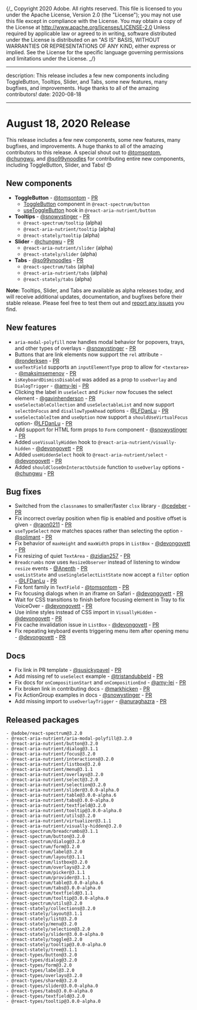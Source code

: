 {/_ Copyright 2020 Adobe. All rights reserved.
This file is licensed to you under the Apache License, Version 2.0 (the "License");
you may not use this file except in compliance with the License. You may obtain a copy
of the License at http://www.apache.org/licenses/LICENSE-2.0
Unless required by applicable law or agreed to in writing, software distributed under
the License is distributed on an "AS IS" BASIS, WITHOUT WARRANTIES OR REPRESENTATIONS
OF ANY KIND, either express or implied. See the License for the specific language
governing permissions and limitations under the License. _/}


---

description: This release includes a few new components including ToggleButton, Tooltips, Slider, and Tabs, some new features, many bugfixes, and improvements. Huge thanks to all of the amazing contributors!
date: 2020-08-18

---

# August 18, 2020 Release

This release includes a few new components, some new features, many bugfixes, and improvements. A huge thanks to all of the amazing
contributors to this release. A special shout out to [@tomsontom](https://github.com/tomsontom),
[@chungwu](https://github.com/chungwu), and [@so99ynoodles](https://github.com/so99ynoodles) for contributing entire new components,
including ToggleButton, Slider, and Tabs! 😍

## New components

- **ToggleButton** - [@tomsontom](https://github.com/tomsontom) - [PR](https://github.com/adobe/react-spectrum/pull/916)
  - [ToggleButton](../../react-spectrum/ToggleButton.html) component in `@react-spectrum/button`
  - [useToggleButton](../../react-aria/useToggleButton.html) hook in `@react-aria-nutrient/button`
- **Tooltips** - [@snowystinger](https://github.com/snowystinger) - [PR](https://github.com/adobe/react-spectrum/pull/843)
  - `@react-spectrum/tooltip` (alpha)
  - `@react-aria-nutrient/tooltip` (alpha)
  - `@react-stately/tooltip` (alpha)
- **Slider** - [@chungwu](https://github.com/chungwu) - [PR](https://github.com/adobe/react-spectrum/pull/809)
  - `@react-aria-nutrient/slider` (alpha)
  - `@react-stately/slider` (alpha)
- **Tabs** - [@so99ynoodles](https://github.com/so99ynoodles) - [PR](https://github.com/adobe/react-spectrum/pull/837)
  - `@react-spectrum/tabs` (alpha)
  - `@react-aria-nutrient/tabs` (alpha)
  - `@react-stately/tabs` (alpha)

**Note:** Tooltips, Slider, and Tabs are available as alpha releases today, and will receive additional updates, documentation, and bugfixes before their stable release. Please feel free to test them out and [report any issues](https://github.com/adobe/react-spectrum/issues) you find.

## New features

- `aria-modal-polyfill` now handles modal behavior for popovers, trays, and other types of overlays - [@snowystinger](https://github.com/snowystinger) - [PR](https://github.com/adobe/react-spectrum/pull/806)
- Buttons that are link elements now support the `rel` attribute - [@ronderksen](https://github.com/ronderksen) - [PR](https://github.com/adobe/react-spectrum/pull/836)
- `useTextField` supports an `inputElementType` prop to allow for `<textarea>` - [@maksimsemenov](https://github.com/adobe/react-spectrum/pull/831) - [PR](https://github.com/adobe/react-spectrum/pull/831)
- `isKeyboardDismissDisabled` was added as a prop to `useOverlay` and `DialogTrigger` - [@amy-lei](https://github.com/amy-lei) - [PR](https://github.com/adobe/react-spectrum/pull/901)
- Clicking the label in `useSelect` and `Picker` now focuses the select element - [@gavinhenderson](https://github.com/gavinhenderson) - [PR](https://github.com/adobe/react-spectrum/pull/860)
- `useSelectableCollection` and `useSelectableList` and now support `selectOnFocus` and `disallowTypeAhead` options - [@LFDanLu](https://github.com/LFDanLu) - [PR](https://github.com/adobe/react-spectrum/pull/421)
- `useSelectableItem` and `useOption` now support a `shouldUseVirtualFocus` option- [@LFDanLu](https://github.com/LFDanLu) - [PR](https://github.com/adobe/react-spectrum/pull/421)
- Add support for HTML form props to `Form` component - [@snowystinger](https://github.com/snowystinger) - [PR](https://github.com/adobe/react-spectrum/pull/589)
- Added `useVisuallyHidden` hook to `@react-aria-nutrient/visually-hidden` - [@devongovett](https://github.com/devongovett) - [PR](https://github.com/adobe/react-spectrum/pull/917)
- Added `useHiddenSelect` hook to `@react-aria-nutrient/select` - [@devongovett](https://github.com/devongovett) - [PR](https://github.com/adobe/react-spectrum/pull/917)
- Added `shouldCloseOnInteractOutside` function to `useOverlay` options - [@chungwu](https://github.com/chungwu) - [PR](https://github.com/adobe/react-spectrum/pull/913)

## Bug fixes

- Switched from the `classnames` to smaller/faster `clsx` library - [@cedeber](https://github.com/cedeber) - [PR](https://github.com/adobe/react-spectrum/pull/859)
- Fix incorrect overlay position when flip is enabled and positive offset is given - [@raon0211](https://github.com/raon0211) - [PR](https://github.com/adobe/react-spectrum/pull/845)
- `useTypeSelect` now matches spaces rather than selecting the option - [@solimant](https://github.com/solimant) - [PR](https://github.com/adobe/react-spectrum/pull/869)
- Fix behavior of `maxHeight` and `maxWidth` props in `ListBox` - [@devongovett](https://github.com/devongovett) - [PR](https://github.com/adobe/react-spectrum/pull/903)
- Fix resizing of quiet `TextArea` - [@zidian257](https://github.com/zidian257) - [PR](https://github.com/adobe/react-spectrum/pull/890)
- `Breadcrumbs` now uses `ResizeObserver` instead of listening to window `resize` events - [@Anenth](https://github.com/Anenth) - [PR](https://github.com/adobe/react-spectrum/pull/793)
- `useListState` and `useSingleSelectListState` now accept a `filter` option - [@LFDanLu](https://github.com/LFDanLu) - [PR](https://github.com/adobe/react-spectrum/pull/421)
- Fix font family in `TextField` - [@tomsontom](https://github.com/tomsontom) - [PR](https://github.com/adobe/react-spectrum/pull/887)
- Fix focusing dialogs when in an iframe on Safari - [@devongovett](https://github.com/devongovett) - [PR](https://github.com/adobe/react-spectrum/pull/897)
- Wait for CSS transitions to finish before focusing element in Tray to fix VoiceOver - [@devongovett](https://github.com/devongovett) - [PR](https://github.com/adobe/react-spectrum/pull/893)
- Use inline styles instead of CSS import in `VisuallyHidden` - [@devongovett](https://github.com/devongovett) - [PR](https://github.com/adobe/react-spectrum/pull/911)
- Fix cache invalidation issue in `ListBox` - [@devongovett](https://github.com/devongovett) - [PR](https://github.com/adobe/react-spectrum/pull/935)
- Fix repeating keyboard events triggering menu item after opening menu - [@devongovett](https://github.com/devongovett) - [PR](https://github.com/adobe/react-spectrum/pull/934)

## Docs

- Fix link in PR template - [@susickypavel](https://github.com/susickypavel) - [PR](https://github.com/adobe/react-spectrum/pull/920)
- Add missing ref to `useSelect` example - [@tristandubbeld](https://github.com/tristandubbeld) - [PR](https://github.com/adobe/react-spectrum/pull/871)
- Fix docs for `onCompositionStart` and `onCompositionEnd` - [@amy-lei](https://github.com/amy-lei) - [PR](https://github.com/adobe/react-spectrum/pull/909)
- Fix broken link in contributing docs - [@markhicken](https://github.com/markhicken) - [PR](https://github.com/adobe/react-spectrum/pull/838)
- Fix ActionGroup examples in docs - [@snowystinger](https://github.com/snowystinger) - [PR](https://github.com/adobe/react-spectrum/pull/886)
- Add missing import to `useOverlayTrigger` - [@anuraghazra](https://github.com/anuraghazra) - [PR](https://github.com/adobe/react-spectrum/pull/921)

## Released packages

```
- @adobe/react-spectrum@3.2.0
- @react-aria-nutrient/aria-modal-polyfill@3.2.0
- @react-aria-nutrient/button@3.2.0
- @react-aria-nutrient/dialog@3.1.1
- @react-aria-nutrient/focus@3.2.0
- @react-aria-nutrient/interactions@3.2.0
- @react-aria-nutrient/listbox@3.2.0
- @react-aria-nutrient/menu@3.1.1
- @react-aria-nutrient/overlays@3.2.0
- @react-aria-nutrient/select@3.2.0
- @react-aria-nutrient/selection@3.2.0
- @react-aria-nutrient/slider@3.0.0-alpha.0
- @react-aria-nutrient/table@3.0.0-alpha.6
- @react-aria-nutrient/tabs@3.0.0-alpha.0
- @react-aria-nutrient/textfield@3.2.0
- @react-aria-nutrient/tooltip@3.0.0-alpha.0
- @react-aria-nutrient/utils@3.2.0
- @react-aria-nutrient/virtualizer@3.1.1
- @react-aria-nutrient/visually-hidden@3.2.0
- @react-spectrum/breadcrumbs@3.1.1
- @react-spectrum/button@3.2.0
- @react-spectrum/dialog@3.2.0
- @react-spectrum/form@3.2.0
- @react-spectrum/label@3.2.0
- @react-spectrum/layout@3.1.1
- @react-spectrum/listbox@3.2.0
- @react-spectrum/overlays@3.2.0
- @react-spectrum/picker@3.1.1
- @react-spectrum/provider@3.1.1
- @react-spectrum/table@3.0.0-alpha.6
- @react-spectrum/tabs@3.0.0-alpha.0
- @react-spectrum/textfield@3.1.1
- @react-spectrum/tooltip@3.0.0-alpha.0
- @react-spectrum/utils@3.2.0
- @react-stately/collections@3.2.0
- @react-stately/layout@3.1.1
- @react-stately/list@3.2.0
- @react-stately/menu@3.2.0
- @react-stately/selection@3.2.0
- @react-stately/slider@3.0.0-alpha.0
- @react-stately/toggle@3.2.0
- @react-stately/tooltip@3.0.0-alpha.0
- @react-stately/tree@3.1.1
- @react-types/button@3.2.0
- @react-types/dialog@3.2.0
- @react-types/form@3.2.0
- @react-types/label@3.2.0
- @react-types/overlays@3.2.0
- @react-types/shared@3.2.0
- @react-types/slider@3.0.0-alpha.0
- @react-types/tabs@3.0.0-alpha.0
- @react-types/textfield@3.2.0
- @react-types/tooltip@3.0.0-alpha.0
```

